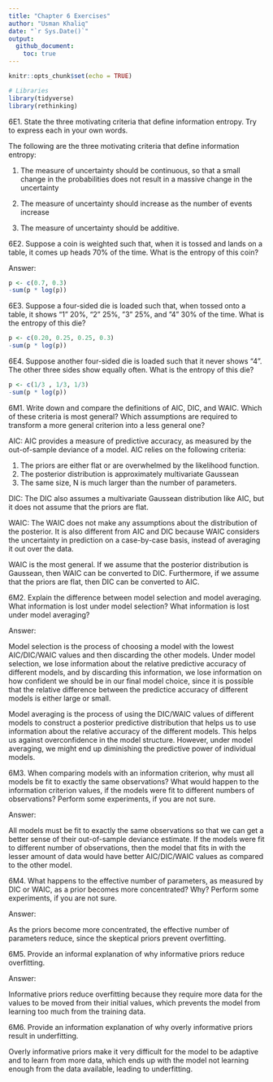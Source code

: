```yaml
---
title: "Chapter 6 Exercises"
author: "Usman Khaliq"
date: "`r Sys.Date()`"
output: 
  github_document:
    toc: true
---
```


```r
knitr::opts_chunk$set(echo = TRUE)
```

```r
# Libraries
library(tidyverse)
library(rethinking)

```

6E1. State the three motivating criteria that define information entropy. Try to express each in your own words. 

The following are the three motivating criteria that define information entropy:

1) The measure of uncertainty should be continuous, so that a small change in the probabilities does not result in a massive change in the uncertainty

2) The measure of uncertainty should increase as the number of events increase

3) The measure of uncertainty should be additive. 

6E2. Suppose a coin is weighted such that, when it is tossed and lands on a table, it comes up heads 70% of the time. What is the entropy of this coin?

Answer:

```r
p <- c(0.7, 0.3)
-sum(p * log(p))
```

6E3. Suppose a four-sided die is loaded such that, when tossed onto a table, it shows “1” 20%, “2” 25%, ”3” 25%, and ”4” 30% of the time. What is the entropy of this die? 

```r
p <- c(0.20, 0.25, 0.25, 0.3)
-sum(p * log(p))
```

6E4. Suppose another four-sided die is loaded such that it never shows “4”. The other three sides show equally often. What is the entropy of this die? 

```r
p <- c(1/3 , 1/3, 1/3)
-sum(p * log(p))
```

6M1. Write down and compare the definitions of AIC, DIC, and WAIC. Which of these criteria is most general? Which assumptions are required to transform a more general criterion into a less general one?

AIC:
AIC provides a measure of predictive accuracy, as measured by the out-of-sample deviance of a model. AIC relies on the following criteria:

1) The priors are either flat or are overwhelmed by the likelihood function.
2) The posterior distribution is approximately multivariate Gaussean
3) The same size, N is much larger than the number of parameters. 

DIC:
The DIC also assumes a multivariate Gaussean distribution like AIC, but it does not assume that the priors are flat.

WAIC:
The WAIC does not make any assumptions about the distribution of the posterior. It is also different from AIC and DIC because WAIC considers the uncertainty in prediction on a case-by-case basis, instead of averaging it out over the data. 

WAIC is the most general. If we assume that the posterior distribution is Gaussean, then WAIC can be converted to DIC. Furthermore, if we assume that the priors are flat, then DIC can be converted to AIC.

6M2. Explain the difference between model selection and model averaging. What information is lost under model selection? What information is lost under model averaging?

Answer:

Model selection is the process of choosing a model with the lowest AIC/DIC/WAIC values and then discarding the other models. Under model selection, we lose information about the relative predictive accuracy of different models, and by discarding this information, we lose information on how confident we should be in our final model choice, since it is possible that the relative difference between the predictice accuracy of different models is either large or small.

Model averaging is the process of using the DIC/WAIC values of different models to construct a posterior predictive distribution that helps us to use information about the relative accuracy of the different models. This helps us against overconfidence in the model structure. However, under model averaging, we might end up diminishing the predictive power of individual models. 

6M3. When comparing models with an information criterion, why must all models be fit to exactly the same observations? What would happen to the information criterion values, if the models were fit to different numbers of observations? Perform some experiments, if you are not sure.

Answer:

All models must be fit to exactly the same observations so that we can get a better sense of their out-of-sample deviance estimate. If the models were fit to different number of observations, then the model that fits in with the lesser amount of data would have better AIC/DIC/WAIC values as compared to the other model.

6M4. What happens to the effective number of parameters, as measured by DIC or WAIC, as a prior becomes more concentrated? Why? Perform some experiments, if you are not sure. 

Answer: 

As the priors become more concentrated, the effective number of parameters reduce, since the skeptical priors prevent overfitting. 

6M5. Provide an informal explanation of why informative priors reduce overfitting. 

Answer:

Informative priors reduce overfitting because they require more data for the values to be moved from their initial values, which prevents the model from learning too much from the training data.

6M6. Provide an information explanation of why overly informative priors result in underfitting.

Overly informative priors make it very difficult for the model to be adaptive and to learn from more data, which ends up with the model not learning enough from the data available, leading to underfitting. 


